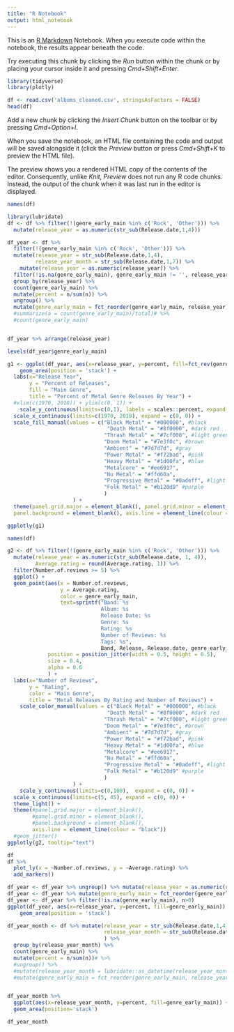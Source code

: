 ```yaml
---
title: "R Notebook"
output: html_notebook
---
```


This is an [R Markdown](http://rmarkdown.rstudio.com) Notebook. When you execute code within the notebook, the results appear beneath the code. 

Try executing this chunk by clicking the *Run* button within the chunk or by placing your cursor inside it and pressing *Cmd+Shift+Enter*. 
```r
library(tidyverse)
library(plotly)
```

```r
df <- read.csv('albums_cleaned.csv', stringsAsFactors = FALSE)
head(df)
```

Add a new chunk by clicking the *Insert Chunk* button on the toolbar or by pressing *Cmd+Option+I*.

When you save the notebook, an HTML file containing the code and output will be saved alongside it (click the *Preview* button or press *Cmd+Shift+K* to preview the HTML file). 

The preview shows you a rendered HTML copy of the contents of the editor. Consequently, unlike *Knit*, *Preview* does not run any R code chunks. Instead, the output of the chunk when it was last run in the editor is displayed.

```r
names(df)
```
```r
library(lubridate)
df <- df %>% filter(!(genre_early_main %in% c('Rock', 'Other'))) %>% 
  mutate(release_year = as.numeric(str_sub(Release.date,1,4)))

df_year <- df %>% 
  filter(!(genre_early_main %in% c('Rock', 'Other'))) %>%
  mutate(release_year = str_sub(Release.date,1,4), 
         release_year_month = str_sub(Release.date,1,7)) %>% 
    mutate(release_year = as.numeric(release_year)) %>% 
  filter(!is.na(genre_early_main), genre_early_main != '', release_year >= 1970, release_year < 2019) %>%
  group_by(release_year) %>% 
  count(genre_early_main) %>%
  mutate(percent = n/sum(n)) %>% 
  ungroup() %>% 
  mutate(genre_early_main = fct_reorder(genre_early_main, release_year))
  #summarize(a = count(genre_early_main)/total)# %>%
  #count(genre_early_main)


df_year %>% arrange(release_year)
```
```r
levels(df_year$genre_early_main)
```

```r
g1 <- ggplot(df_year, aes(x=release_year, y=percent, fill=fct_rev(genre_early_main))) + 
    geom_area(position = 'stack') + 
  labs(x="Release Year", 
       y = "Percent of Releases", 
       fill = "Main Genre",
       title = "Percent of Metal Genre Releases By Year") + 
  #xlim(c(1970, 2018)) + ylim(c(0, 1)) + 
    scale_y_continuous(limits=c(0,1), labels = scales::percent, expand = c(0, 0)) + 
  scale_x_continuous(limits=c(1970, 2018), expand = c(0, 0)) + 
  scale_fill_manual(values = c("Black Metal" = "#000000", #black
                                "Death Metal" = "#8f0000", #dark red
                               "Thrash Metal" = "#7cf000", #light green
                               "Doom Metal" = "#7e3f0c", #brown
                               "Ambient" = "#7d7d7d", #gray
                               "Power Metal" = "#f72bad", #pink
                               "Heavy Metal" = "#1d00fa", #blue
                               "Metalcore" = "#ee6917",
                               "Nu Metal" = "#ffd60a",
                               "Progressive Metal" = "#0adeff", #light blue
                               "Folk Metal" = "#b120d9" #purple
                               )
                     ) + 
  theme(panel.grid.major = element_blank(), panel.grid.minor = element_blank(),
  panel.background = element_blank(), axis.line = element_line(colour = "black"))

ggplotly(g1)
```
```r
names(df)
```

```r
g2 <- df %>% filter(!(genre_early_main %in% c('Rock', 'Other'))) %>%
  mutate(release_year = as.numeric(str_sub(Release.date, 1, 4)),
         Average.rating = round(Average.rating, 1)) %>% 
  filter(Number.of.reviews >= 5) %>%
  ggplot() + 
  geom_point(aes(x = Number.of.reviews, 
                 y = Average.rating,
                 color = genre_early_main,
                 text=sprintf("Band: %s
                              Album: %s
                              Release Date: %s
                              Genre: %s
                              Rating: %s
                              Number of Reviews: %s
                              Tags: %s", 
                              Band, Release, Release.date, genre_early_main, Average.rating, Number.of.reviews, genre_early_stripped)), 
             position = position_jitter(width = 0.5, height = 0.5),
             size = 0.4,
             alpha = 0.6
             ) + 
  labs(x="Number of Reviews", 
       y = "Rating", 
       color = "Main Genre",
       title = "Metal Releases By Rating and Number of Reviews") + 
    scale_color_manual(values = c("Black Metal" = "#000000", #black
                                "Death Metal" = "#8f0000", #dark red
                               "Thrash Metal" = "#7cf000", #light green
                               "Doom Metal" = "#7e3f0c", #brown
                               "Ambient" = "#7d7d7d", #gray
                               "Power Metal" = "#f72bad", #pink
                               "Heavy Metal" = "#1d00fa", #blue
                               "Metalcore" = "#ee6917",
                               "Nu Metal" = "#ffd60a",
                               "Progressive Metal" = "#0adeff", #light blue
                               "Folk Metal" = "#b120d9" #purple
                               )
                     ) + 
    scale_y_continuous(limits=c(0,100),  expand = c(0, 0)) + 
  scale_x_continuous(limits=c(5, 45), expand = c(0, 0)) + 
  theme_light() + 
  theme(#panel.grid.major = element_blank(), 
        #panel.grid.minor = element_blank(),
        #panel.background = element_blank(), 
        axis.line = element_line(colour = "black"))
  #geom_jitter()
ggplotly(g2, tooltip="text")

```
```r
df
df %>% 
  plot_ly(x = ~Number.of.reviews, y = ~Average.rating) %>%
  add_markers()
```




```r
df_year <- df_year %>% ungroup() %>% mutate(release_year = as.numeric(release_year)) %>% filter(release_year < 2019, release_year >= 1969)
df_year <- df_year %>% mutate(genre_early_main = fct_reorder(genre_early_main, release_year))
df_year <- df_year %>% filter(!is.na(genre_early_main), n>0)
ggplot(df_year, aes(x=release_year, y=percent, fill=genre_early_main)) + 
    geom_area(position = 'stack')
```

```r
df_year_month <- df %>% mutate(release_year = str_sub(Release.date,1,4), 
                               release_year_month = str_sub(Release.date,1,7)
                               ) %>% 
  group_by(release_year_month) %>% 
  count(genre_early_main) %>% 
  mutate(percent = n/sum(n))# %>% 
  #ungroup() %>% 
  #mutate(release_year_month = lubridate::as_datetime(release_year_month)) %>% 
  #mutate(genre_early_main = fct_reorder(genre_early_main, release_year_month))


df_year_month %>% 
  ggplot(aes(x=release_year_month, y=percent, fill=genre_early_main)) + 
  geom_area(position='stack')

df_year_month
```

